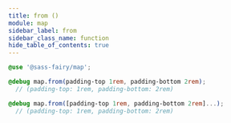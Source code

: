 ```yaml
---
title: from ()
module: map
sidebar_label: from
sidebar_class_name: function
hide_table_of_contents: true
---
```


<FieldDetails />

```scss
@use '@sass-fairy/map';

@debug map.from(padding-top 1rem, padding-bottom 2rem);
  // (padding-top: 1rem, padding-bottom: 2rem)

@debug map.from([padding-top 1rem, padding-bottom 2rem]...);
  // (padding-top: 1rem, padding-bottom: 2rem)
```
